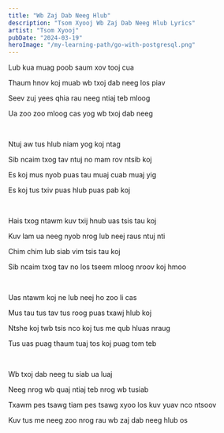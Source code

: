 ```yaml
---
title: "Wb Zaj Dab Neeg Hlub"
description: "Tsom Xyooj Wb Zaj Dab Neeg Hlub Lyrics"
artist: "Tsom Xyooj"
pubDate: "2024-03-19"
heroImage: "/my-learning-path/go-with-postgresql.png"
---
```


Lub kua muag poob saum xov tooj cua

Thaum hnov koj muab wb txoj dab neeg los piav

Seev zuj yees qhia rau neeg ntiaj teb mloog

Ua zoo zoo mloog cas yog wb txoj dab neeg

<br />

Ntuj aw tus hlub niam yog koj ntag

Sib ncaim txog tav ntuj no mam rov ntsib koj

Es koj mus nyob puas tau muaj cuab muaj yig

Es koj tus txiv puas hlub puas pab koj

<br />

Hais txog ntawm kuv txij hnub uas tsis tau koj

Kuv lam ua neeg nyob nrog lub neej raus ntuj nti

Chim chim lub siab vim tsis tau koj

Sib ncaim txog tav no los tseem mloog nroov koj hmoo

<br />

Uas ntawm koj ne lub neej ho zoo li cas

Mus tau tus tav tus roog puas txawj hlub koj

Ntshe koj twb tsis nco koj tus me qub hluas nraug

Tus uas puag thaum tuaj tos koj puag tom teb

<br />

Wb txoj dab neeg tu siab ua luaj

Neeg nrog wb quaj ntiaj teb nrog wb tusiab

Txawm pes tsawg tiam pes tsawg xyoo los kuv yuav nco ntsoov

Kuv tus me neeg zoo nrog rau wb zaj dab neeg hlub os
